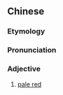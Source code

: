{{also|浅红}}
==Chinese==
{{zh-forms|s=浅红}}

===Etymology===
{{zh-compound|淺|紅|pale|red}}

===Pronunciation===
{{zh-pron
|m=qiǎnhóng
|cat=a
}}

===Adjective===
{{zh-adj}}

# [[pale red]]